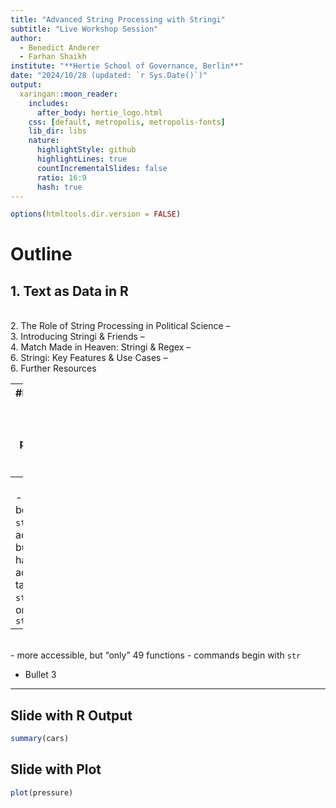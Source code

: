 ```yaml
---
title: "Advanced String Processing with Stringi"
subtitle: "Live Workshop Session"
author:
  - Benedict Anderer
  - Farhan Shaikh 
institute: "**Hertie School of Governance, Berlin**"
date: "2024/10/28 (updated: `r Sys.Date()`)"
output:
  xaringan::moon_reader:
    includes:
      after_body: hertie_logo.html
    css: [default, metropolis, metropolis-fonts]
    lib_dir: libs
    nature:
      highlightStyle: github
      highlightLines: true
      countIncrementalSlides: false
      ratio: 16:9
      hash: true
---
```


```r
options(htmltools.dir.version = FALSE)
```

# Outline
1. Text as Data in R
--
<br>
2. The Role of String Processing in Political Science
--
<br>
3. Introducing Stringi & Friends
--
<br>
4. Match Made in Heaven: Stringi & Regex
--
<br>
6. Stringi: Key Features & Use Cases
--
<br>
6. Further Resources 

---
#Introducing Stringi & Friends
##String processing in the tidyverse

- `stringi`: most comprehensive string processing package (250 functions)
--
<br>
  - commands begin with `stri`
  - less accessible, but can handle advanced tasks
- `stringr`: built on top of `stringi`
--
<br>
  - more accessible, but "only" 49 functions
  - commands begin with `str`


- Bullet 3

---
## Slide with R Output

```r
summary(cars)
```

## Slide with Plot

```r
plot(pressure)
```

